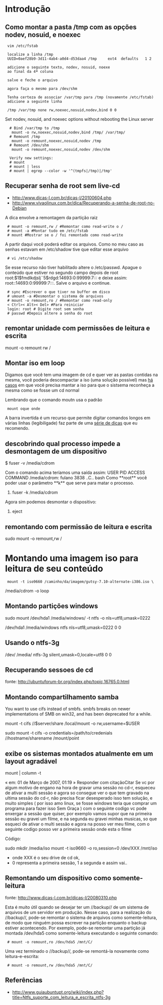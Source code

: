 =Introdução=

==Como montar a pasta /tmp com as opções nodev, nosuid, e noexec ==

  vim /etc/fstab

  localize a linha /tmp
  UUID=0aef28b9-3d11-4ab4-a0d4-d53daa4 /tmp     ext4  defaults   1 2

  adicione o seguinte texto, nodev, nosuid, noexe
  ao final da 4ª coluna

  salve e feche o arquivo

  agora faça o mesmo para /dev/shm

  Tenha certeza de associar /var/tmp para /tmp (novamente /etc/fstab)
  adicione a seguinte linha

  /tmp /var/tmp none rw,noexec,nosuid,nodev,bind 0 0

Set nodev, nosuid, and noexec options without rebooting the Linux server

   # Bind /var/tmp to /tmp
    mount -o rw,noexec,nosuid,nodev,bind /tmp/ /var/tmp/
   # Remount /tmp
    mount -o remount,noexec,nosuid,nodev /tmp
   # Remount /dev/shm
    mount -o remount,noexec,nosuid,nodev /dev/shm

   Verify new settings:
   # mount
   # mount | less
   # mount | egrep --color -w '^(tmpfs|/tmp)|/tmp'



==Recuperar senha de root sem live-cd==
* http://www.dicas-l.com.br/dicas-l/20100604.php
* http://www.vivaolinux.com.br/dica/Recuperando-a-senha-de-root-no-Debian

A dica envolve a remontagem da partição raiz

  # mount -o remount,rw / #Remontar como read-write o /
  # mount -a #Montar tudo em /etc/fstab
  # mount #Mostrar se o / foi remontado como read-write

A partir daqui você poderá editar os arquivos. Como no meu caso as senhas estavam em /etc/shadow tive que editar esse arquivo

  # vi /etc/shadow


Se esse recurso não tiver habilitado altere o /etc/passwd. Apague o conteúdo que estiver no segundo campo depois de root root:$1$fmdlkdjslj¨5$rdgd:14693:0:99999:7::: e deixe assim: root::14693:0:99999:7:::. Salve o arquivo e continue.

  # sync #Escrever o que tiver no buffer em disco
  # umount -a #Desmontar o sistema de arquivos
  # mount -o remount,ro / #Remontar como read-only
  < Ctrl>< Alt>< Del> #Para reiniciar
  login: root # Digite root sem senha
  # passwd #Depois altere a senha do root


==remontar unidade com permissões de leitura e escrita==

mount -o remount rw /

==Montar iso em loop==
Digamos que você tem uma imagem de cd e quer ver as pastas contidas na mesma,
você poderia descompactar a iso (uma solução possível) mas [[http://vivaotux.blogspot.com/2007/09/usando-o-jigdo-para-obter-nova-verso-do.html|há casos]] em que você precisa mantar a iso para que o sistsema reconheça a mesma como se fosse um cd normal

Lembrando que o comando moutn usa o padrão

  mount oque onde

A barra invertida é um recurso que permite digitar comandos
longos em várias linhas (legibiligade) faz parte de uma [[http://www.ibm.com/developerworks/aix/library/au-badunixhabits.html|série de dicas]]
que eu recomendo.

==descobrindo qual processo impede a desmontagem de um dispositivo==

$ fuser -v /media/cdrom

Com o comando acima teríamos uma saída assim:
USER PID ACCESS COMMAND
/media/cdrom: fulano 3838 ..C.. bash
Como **root** você poder usar o parâmetro **k** que serve para matar o processo.


# fuser -k /media/cdrom


Agora sim podemos desmontar o dispositivo:


# eject


==remontando com permissão de leitura e escrita==

sudo mount -o remount,rw /


=Montando uma imagem iso para leitura de seu conteúdo=

  mount -t iso9660 /caminho/da/imagem/gutsy-7.10-alternate-i386.iso \
/media/cdrom -o loop


==Montando partições windows==

sudo mount /dev/hda1 /media/windows/ -t ntfs -o nls=utf8,umask=0222

/dev/hda1       /media/windows  ntfs    nls=utf8,umask=0222  0       0




==Usando o ntfs-3g==

/dev/<a sua partição> /media/<local de montagem> ntfs-3g silent,umask=0,locale=utf8 0 0


==Recuperando sessoes de cd==
fonte: http://ubuntuforum-br.org/index.php/topic,16765.0.html
==Montando compartilhamento samba==
You want to use cifs instead of smbfs. smbfs breaks on newer implementations of SMB on win32, and has been deprecated for a while.

mount -t cifs //$server/share /local/mount -o rw,username=$USER

sudo mount -t cifs -o credentials=/path/to/credenials //hostname/sharename /mount/point


==exibe os sistemas montados atualmente em um layout agradável==

mount | column -t



« em: 01 de Março de 2007, 01:19 »
Responder com citaçãoCitar
Se vc por algum motivo de engano na hora de gravar uma sessão no cd-r, esqueceu de ativar a multi sessão e agora so consegue ver o que tem gravado na ultima sessão do cd-r, não precisa ficar desesperado isso tem solução, e muito simples ( por isso amo linux, se fosse windows teria que comprar um programa para fazer isso Sem Graça ) com o seguinte codigo vc pode enxergar a sessão que quiser, por exemplo vamos supor que na primeira sessão eu gravei um filme, e na segunda eu gravei minhas musicas, so que esqueci de ativar o multi sessão e agora na posso ver meu filme, com o seguinte codigo posso ver a primeira sessão onde esta o filme

Código:

sudo mkdir /media/iso
mount -t iso9660 -o ro,session=0 /dev/XXX /mnt/iso


*onde XXX é o seu drive de cd ok,
*0 representa a primeira sessão, 1 a segunda e assim vai..


==Remontando um dispositivo como somente-leitura==
fonte: [[http://www.dicas-l.com.br/dicas-l/20080310.php]]

Esta é muito útil quando se desejar ter um //backup// de um sistema de arquivos de um servidor em produção. Nesse caso, para a realização do //backup//, pode-se remontar o sistema de arquivos como somente-leitura, de modo que ninguém possa escrever na partição enquanto o backup estiver acontecendo. Por exemplo, pode-se remontar uma partição já montada /dev/hda5 como somente-leitura executando o seguinte comando:

  # mount -o remount,ro /dev/hda5 /mnt/C/


Uma vez terminado o //backup//, pode-se remontá-la novamente como leitura-e-escrita:

  # mount -o remount,rw /dev/hda5 /mnt/C/


==Referências==
* http://www.guiaubuntupt.org/wiki/index.php?title=Ntfs_suporte_com_leitura_e_escrita_ntfs-3g
